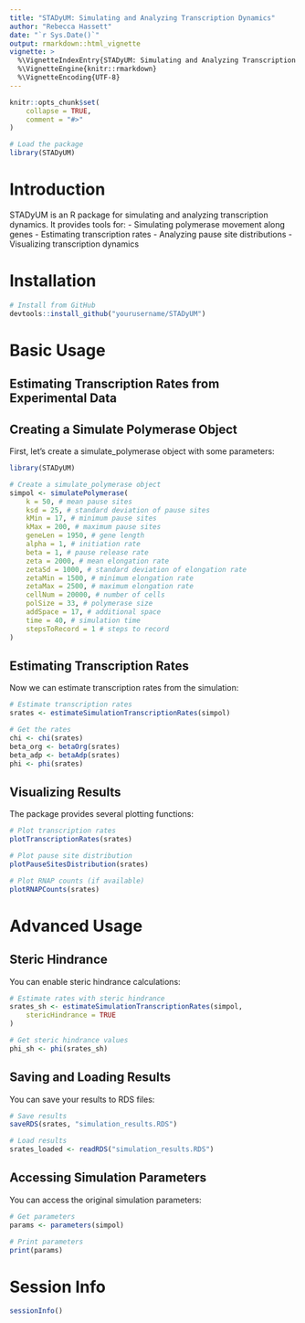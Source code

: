 ```yaml
---
title: "STADyUM: Simulating and Analyzing Transcription Dynamics"
author: "Rebecca Hassett"
date: "`r Sys.Date()`"
output: rmarkdown::html_vignette
vignette: >
  %\VignetteIndexEntry{STADyUM: Simulating and Analyzing Transcription Dynamics}
  %\VignetteEngine{knitr::rmarkdown}
  %\VignetteEncoding{UTF-8}
---
```


```r
knitr::opts_chunk$set(
    collapse = TRUE,
    comment = "#>"
)
```

```r
# Load the package
library(STADyUM)
```

# Introduction

STADyUM is an R package for simulating and analyzing transcription dynamics. 
It provides tools for:
- Simulating polymerase movement along genes
- Estimating transcription rates
- Analyzing pause site distributions
- Visualizing transcription dynamics

# Installation

```r
# Install from GitHub
devtools::install_github("yourusername/STADyUM")
```

# Basic Usage

## Estimating Transcription Rates from Experimental Data

## Creating a Simulate Polymerase Object

First, let's create a simulate_polymerase object with some parameters:

```r
library(STADyUM)

# Create a simulate_polymerase object
simpol <- simulatePolymerase(
    k = 50, # mean pause sites
    ksd = 25, # standard deviation of pause sites
    kMin = 17, # minimum pause sites
    kMax = 200, # maximum pause sites
    geneLen = 1950, # gene length
    alpha = 1, # initiation rate
    beta = 1, # pause release rate
    zeta = 2000, # mean elongation rate
    zetaSd = 1000, # standard deviation of elongation rate
    zetaMin = 1500, # minimum elongation rate
    zetaMax = 2500, # maximum elongation rate
    cellNum = 20000, # number of cells
    polSize = 33, # polymerase size
    addSpace = 17, # additional space
    time = 40, # simulation time
    stepsToRecord = 1 # steps to record
)
```

## Estimating Transcription Rates

Now we can estimate transcription rates from the simulation:

```r
# Estimate transcription rates
srates <- estimateSimulationTranscriptionRates(simpol)

# Get the rates
chi <- chi(srates)
beta_org <- betaOrg(srates)
beta_adp <- betaAdp(srates)
phi <- phi(srates)
```

## Visualizing Results

The package provides several plotting functions:

```r
# Plot transcription rates
plotTranscriptionRates(srates)

# Plot pause site distribution
plotPauseSitesDistribution(srates)

# Plot RNAP counts (if available)
plotRNAPCounts(srates)
```

# Advanced Usage

## Steric Hindrance

You can enable steric hindrance calculations:

```r
# Estimate rates with steric hindrance
srates_sh <- estimateSimulationTranscriptionRates(simpol,
    stericHindrance = TRUE
)

# Get steric hindrance values
phi_sh <- phi(srates_sh)
```

## Saving and Loading Results

You can save your results to RDS files:

```r
# Save results
saveRDS(srates, "simulation_results.RDS")

# Load results
srates_loaded <- readRDS("simulation_results.RDS")
```

## Accessing Simulation Parameters

You can access the original simulation parameters:

```r
# Get parameters
params <- parameters(simpol)

# Print parameters
print(params)
```

# Session Info

```r
sessionInfo()
``` 
